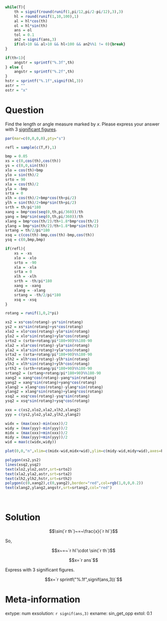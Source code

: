 ```r
while(T){
    th = signif(round(runif(1,pi/12,pi/2-pi/12),3),3)
    hl = round(runif(1,10,100),1)
    al = hl*cos(th)
    ol = hl*sin(th)
    ans = ol
    tol = 0.1
    an2 = signif(ans,3)
    if(ol>10 && al>10 && hl<100 && an2%%1 != 0){break}
}

if(th<1){
    angstr = sprintf("%.3f",th)
} else {
    angstr = sprintf("%.2f",th)
}
hstr = sprintf("%.1f",signif(hl,3))
astr = ""
ostr = "x"

```

Question
========

Find the length or angle measure marked by $x$. Please express your answer with 3 [significant figures](https://en.wikipedia.org/wiki/Significant_figures).

```r
par(mar=c(0,0,0,0),pty="s")

refl = sample(c(T,F),1)

bmp = 0.05
xs = c(0,cos(th),cos(th))
ys = c(0,0,sin(th))
xlo = cos(th)+bmp
ylo = sin(th)/2
srto = 90
xla = cos(th)/2
yla = -bmp
srta = 0
xlh = cos(th)/2+bmp*cos(th+pi/2)
ylh = sin(th)/2+bmp*sin(th+pi/2)
srth = th/pi*180
xang = bmp*cos(seq(0,th,pi/360))/th
yang = bmp*sin(seq(0,th,pi/360))/th
xlang = bmp*cos(th/2)/th+1.8*bmp*cos(th/2)
ylang = bmp*sin(th/2)/th+1.8*bmp*sin(th/2)
srtang = th/2/pi*180
xsq = c(cos(th)-bmp,cos(th)-bmp,cos(th))
ysq = c(0,bmp,bmp)

if(refl){
    xs = -xs
    xlo = -xlo
    srto = -90
    xla = -xla
    srta = 0
    xlh = -xlh
    srth = -th/pi*180
    xang = -xang
    xlang = -xlang
    srtang = -th/2/pi*180
    xsq = -xsq
}

rotang = runif(1,0,2*pi)

xs2 = xs*cos(rotang)-ys*sin(rotang)
ys2 = xs*sin(rotang)+ys*cos(rotang)
xlo2 = xlo*cos(rotang)-ylo*sin(rotang)
ylo2 = xlo*sin(rotang)+ylo*cos(rotang)
srto2 = (srto+rotang/pi*180+90)%%180-90
xla2 = xla*cos(rotang)-yla*sin(rotang)
yla2 = xla*sin(rotang)+yla*cos(rotang)
srta2 = (srta+rotang/pi*180+90)%%180-90
xlh2 = xlh*cos(rotang)-ylh*sin(rotang)
ylh2 = xlh*sin(rotang)+ylh*cos(rotang)
srth2 = (srth+rotang/pi*180+90)%%180-90
srtang2 = (srtang+rotang/pi*180+90)%%180-90
xang2 = xang*cos(rotang)-yang*sin(rotang)
yang2 = xang*sin(rotang)+yang*cos(rotang)
xlang2 = xlang*cos(rotang)-ylang*sin(rotang)
ylang2 = xlang*sin(rotang)+ylang*cos(rotang)
xsq2 = xsq*cos(rotang)-ysq*sin(rotang)
ysq2 = xsq*sin(rotang)+ysq*cos(rotang)

xxx = c(xs2,xlo2,xla2,xlh2,xlang2)
yyy = c(ys2,ylo2,yla2,ylh2,ylang2)

widx = (max(xxx)-min(xxx))/2
widy = (max(yyy)-min(yyy))/2
midx = (max(xxx)+min(xxx))/2
midy = (max(yyy)+min(yyy))/2
wid = max(c(widx,widy))

plot(0,0,"n",xlim=c(midx-wid,midx+wid),ylim=c(midy-wid,midy+wid),axes=F,ann=F)

polygon(xs2,ys2)
lines(xsq2,ysq2)
text(xlo2,ylo2,ostr,srt=srto2)
text(xla2,yla2,astr,srt=srta2)
text(xlh2,ylh2,hstr,srt=srth2)
polygon(c(0,xang2),c(0,yang2),border="red",col=rgb(1,0,0,0.2))
text(xlang2,ylang2,angstr,srt=srtang2,col="red")

```
\


Solution
========

$$\sin(`r th`)~=~\frac{x}{`r hl`}$$

So,


$$x~=~`r hl`\cdot \sin(`r th`)$$

$$x=`r ans`$$

Express with 3 significant figures.


$$x=`r sprintf("%.1f",signif(ans,3))`$$


Meta-information
============
extype: num
exsolution: `r signif(ans,3)`
exname: sin_get_opp
extol: 0.1